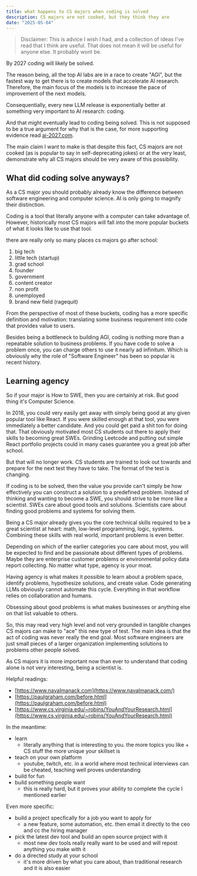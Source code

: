 ```yaml
---
title: what happens to CS majors when coding is solved
description: CS majors are not cooked, but they think they are
date: "2025-05-04"
---
```


> Disclaimer: This is advice I wish I had, and a collection of ideas I've read that I think are useful. That does not mean it will be useful for anyone else. It probably wont be.

By 2027 coding will likely be solved.

The reason being, all the top AI labs are in a race to create "AGI", but the fastest way to get there is to create models that accelerate AI research. Therefore, the main focus of the models is to increase the pace of improvement of the next models.

Consequentially, every new LLM release is exponentially better at something very important to AI research: coding.

And that might eventually lead to coding being solved. This is not supposed to be a true argument for why that is the case, for more supporting evidence read [ai-2027.com](https://ai-2027.com).

The main claim I want to make is that despite this fact, CS majors are not cooked (as is popular to say in self-deprecating jokes) or at the very least, demonstrate why all CS majors should be very aware of this possibility.

## What did coding solve anyways?

As a CS major you should probably already know the difference between software engineering and computer science. AI is only going to magnify their distinction.

Coding is a tool that literally anyone with a computer can take advantage of. However, historically most CS majors will fall into the more popular buckets of what it looks like to use that tool.

there are really only so many places cs majors go after school:

1. big tech
2. little tech (startup)
3. grad school
4. founder
5. government
6. content creator
7. non profit
8. unemployed
9. brand new field (ragequit)

From the perspective of most of these buckets, coding has a more specific definition and motivation: translating some business requirement into code that provides value to users.

Besides being a bottleneck to building AGI, coding is nothing more than a repeatable solution to business problems. If you have code to solve a problem once, you can charge others to use it nearly ad infinitum. Which is obviously why the role of "Software Engineer" has been so popular is recent history.

## Learning agency

So if your major is How to SWE, then you are certainly at risk. But good thing it's Computer Science.

In 2018, you could very easily get away with simply being good at any given popular tool like React. If you were skilled enough at that tool, you were immediately a better candidate. And you could get paid a shit ton for doing that. That obviously motivated most CS students out there to apply their skills to becoming great SWEs. Grinding Leetcode and putting out simple React portfolio projects could in many cases guarantee you a great job after school.

But that will no longer work. CS students are trained to look out towards and prepare for the next test they have to take. The format of the test is changing.

If coding is to be solved, then the value you provide can't simply be how effectively you can construct a solution to a predefined problem. Instead of thinking and wanting to become a SWE, you should strive to be more like a scientist. SWEs care about good tools and solutions. Scientists care about finding good problems and systems for solving them.

Being a CS major already gives you the core technical skills required to be a great scientist at heart: math, low-level programming, logic, systems. Combining these skills with real world, important problems is even better.

Depending on which of the earlier categories you care about most, you will be expected to find and be passionate about different types of problems. Maybe they are enterprise customer problems or environmental policy data report collecting. No matter what type, agency is your moat.

Having agency is what makes it possible to learn about a problem space, identify problems, hypothesize solutions, and create value. Code generating LLMs obviously cannot automate this cycle. Everything in that workflow relies on collaboration and humans.

Obsessing about good problems is what makes businesses or anything else on that list valuable to others.

So, this may read very high level and not very grounded in tangible changes CS majors can make to "ace" this new type of test. The main idea is that the act of coding was never really the end goal. Most software engineers are just small pieces of a larger organization implementing solutions to problems other people solved.

As CS majors it is more important now than ever to understand that coding alone is not very interesting, being a scientist is.

Helpful readings:

- [https://www.navalmanack.com](https://www.navalmanack.com/)
- [https://paulgraham.com/before.html](https://paulgraham.com/before.html)
- [https://www.cs.virginia.edu/~robins/YouAndYourResearch.html](https://www.cs.virginia.edu/~robins/YouAndYourResearch.html)

In the meantime:

- learn
  - literally anything that is interesting to you. the more topics you like + CS stuff the more unique your skillset is
- teach on your own platform
  - youtube, twitch, etc. in a world where most technical interviews can be cheated, teaching well proves understanding
- build for fun
- build something people want
  - this is really hard, but it proves your ability to complete the cycle I mentioned earlier

Even more specific:

- build a project specfically for a job you want to apply for
  - a new feature, some automation, etc. then email it directly to the ceo and cc the hiring manager
- pick the latest dev tool and build an open source project with it
  - most new dev tools really really want to be used and will repost anything you make with it
- do a directed study at your school
  - it's more driven by what you care about, than traditional research and it is also easier
